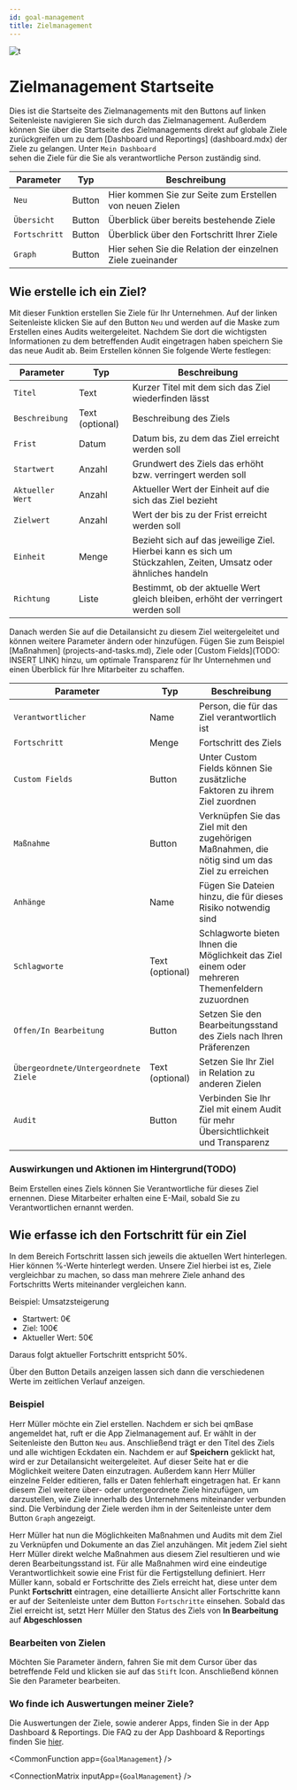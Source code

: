 ```yaml
---
id: goal-management
title: Zielmanagement
---
```


![t](https://caqadmin.blob.core.windows.net/public-screenshots/All%20Integration%20Specs/Goals.png)

# Zielmanagement Startseite

Dies ist die Startseite des Zielmanagements mit den Buttons auf linken Seitenleiste navigieren Sie sich durch das Zielmanagement. Außerdem können Sie über die Startseite des Zielmanagements direkt auf globale Ziele zurückgreifen um zu dem [Dashboard und Reportings] (dashboard.mdx) der Ziele zu gelangen. Unter <code>Mein Dashboard </code>sehen die Ziele für die Sie als verantwortliche Person zuständig sind.

| Parameter                | Typ    | Beschreibung                                               |
| ------------------------ | ------ | ---------------------------------------------------------- |
| <code>Neu</code>         | Button | Hier kommen Sie zur Seite zum Erstellen von neuen Zielen   |
| <code>Übersicht</code>   | Button | Überblick über bereits bestehende Ziele                    |
| <code>Fortschritt</code> | Button | Überblick über den Fortschritt Ihrer Ziele                 |
| <code>Graph</code>       | Button | Hier sehen Sie die Relation der einzelnen Ziele zueinander |

## Wie erstelle ich ein Ziel?

Mit dieser Funktion erstellen Sie Ziele für Ihr Unternehmen. Auf der linken Seitenleiste klicken Sie auf den Button <code>Neu</code> und werden auf die Maske zum Erstellen eines Audits weitergeleitet. Nachdem Sie dort die wichtigsten Informationen zu dem betreffenden Audit eingetragen haben speichern Sie das neue Audit ab. Beim Erstellen können Sie folgende Werte festlegen:

| Parameter                   | Typ             | Beschreibung                                                                                                    |
| --------------------------- | --------------- | --------------------------------------------------------------------------------------------------------------- |
| <code>Titel</code>          | Text            | Kurzer Titel mit dem sich das Ziel wiederfinden lässt                                                           |
| <code>Beschreibung</code>   | Text (optional) | Beschreibung des Ziels                                                                                          |
| <code>Frist</code>          | Datum           | Datum bis, zu dem das Ziel erreicht werden soll                                                                 |
| <code>Startwert</code>      | Anzahl          | Grundwert des Ziels das erhöht bzw. verringert werden soll                                                      |
| <code>Aktueller Wert</code> | Anzahl          | Aktueller Wert der Einheit auf die sich das Ziel bezieht                                                        |
| <code>Zielwert</code>       | Anzahl          | Wert der bis zu der Frist erreicht werden soll                                                                  |
| <code>Einheit</code>        | Menge           | Bezieht sich auf das jeweilige Ziel. Hierbei kann es sich um Stückzahlen, Zeiten, Umsatz oder ähnliches handeln |
| <code>Richtung</code>       | Liste           | Bestimmt, ob der aktuelle Wert gleich bleiben, erhöht der verringert werden soll                                |

Danach werden Sie auf die Detailansicht zu diesem Ziel weitergeleitet und können weitere Parameter ändern oder hinzufügen. Fügen Sie zum Beispiel [Maßnahmen] (projects-and-tasks.md), Ziele oder [Custom Fields](TODO: INSERT LINK) hinzu, um optimale Transparenz für Ihr Unternehmen und einen Überblick für Ihre Mitarbeiter zu schaffen.

| Parameter                                        | Typ             | Beschreibung                                                                                   |
| ------------------------------------------------ | --------------- | ---------------------------------------------------------------------------------------------- |
| <code>Verantwortlicher</code>                    | Name            | Person, die für das Ziel verantwortlich ist                                                    |
| <code>Fortschritt</code>                         | Menge           | Fortschritt des Ziels                                                                          |
| <code>Custom Fields</code>                       | Button          | Unter Custom Fields können Sie zusätzliche Faktoren zu ihrem Ziel zuordnen                     |
| <code>Maßnahme</code>                            | Button          | Verknüpfen Sie das Ziel mit den zugehörigen Maßnahmen, die nötig sind um das Ziel zu erreichen |
| <code>Anhänge</code>                             | Name            | Fügen Sie Dateien hinzu, die für dieses Risiko notwendig sind                                  |
| <code>Schlagworte</code>                         | Text (optional) | Schlagworte bieten Ihnen die Möglichkeit das Ziel einem oder mehreren Themenfeldern zuzuordnen |
| <code>Offen/In Bearbeitung</code>                | Button          | Setzen Sie den Bearbeitungsstand des Ziels nach Ihren Präferenzen                              |
| <code>Übergeordnete/Untergeordnete Ziele </code> | Text (optional) | Setzen Sie Ihr Ziel in Relation zu anderen Zielen                                              |
| <code>Audit</code>                               | Button          | Verbinden Sie Ihr Ziel mit einem Audit für mehr Übersichtlichkeit und Transparenz              |

### Auswirkungen und Aktionen im Hintergrund(TODO)

Beim Erstellen eines Ziels können Sie Verantwortliche für dieses Ziel ernennen. Diese Mitarbeiter erhalten eine E-Mail, sobald Sie zu Verantwortlichen ernannt werden.

## Wie erfasse ich den Fortschritt für ein Ziel

In dem Bereich Fortschritt lassen sich jeweils die aktuellen Wert hinterlegen. Hier können %-Werte hinterlegt werden. Unsere Ziel hierbei ist es, Ziele vergleichbar zu machen, so dass man mehrere Ziele anhand des Fortschritts Werts miteinander vergleichen kann.

Beispiel: Umsatzsteigerung

- Startwert: 0€
- Ziel: 100€
- Aktueller Wert: 50€

Daraus folgt aktueller Fortschritt entspricht 50%.

Über den Button Details anzeigen lassen sich dann die verschiedenen Werte im zeitlichen Verlauf anzeigen.

### Beispiel

Herr Müller möchte ein Ziel erstellen. Nachdem er sich bei qmBase angemeldet hat, ruft er die App Zielmanagement auf. Er wählt in der Seitenleiste den Button <code>Neu</code> aus. Anschließend trägt er den Titel des Ziels und alle wichtigen Eckdaten ein. Nachdem er auf **Speichern** geklickt hat, wird er zur Detailansicht weitergeleitet. Auf dieser Seite hat er die Möglichkeit weitere Daten einzutragen. Außerdem kann Herr Müller einzelne Felder editieren, falls er Daten fehlerhaft eingetragen hat.
Er kann diesem Ziel weitere über- oder untergeordnete Ziele hinzufügen, um darzustellen, wie Ziele innerhalb des Unternehmens miteinander verbunden sind. Die Verbindung der Ziele werden ihm in der Seitenleiste unter dem Button <code>Graph</code> angezeigt.

Herr Müller hat nun die Möglichkeiten Maßnahmen und Audits mit dem Ziel zu Verknüpfen und Dokumente an das Ziel anzuhängen. Mit jedem Ziel sieht Herr Müller direkt welche Maßnahmen aus diesem Ziel resultieren und wie deren Bearbeitungsstand ist. Für alle Maßnahmen wird eine eindeutige Verantwortlichkeit sowie eine Frist für die Fertigstellung definiert.
Herr Müller kann, sobald er Fortschritte des Ziels erreicht hat, diese unter dem Punkt **Fortschritt** eintragen, eine detaillierte Ansicht aller Fortschritte kann er auf der Seitenleiste unter dem Button <code>Fortschritte</code> einsehen. Sobald das Ziel erreicht ist, setzt Herr Müller den Status des Ziels von **In Bearbeitung** auf **Abgeschlossen**

### Bearbeiten von Zielen

Möchten Sie Parameter ändern, fahren Sie mit dem Cursor über das betreffende Feld und klicken sie auf das <code>Stift</code> Icon. Anschließend können Sie den Parameter bearbeiten.

### Wo finde ich Auswertungen meiner Ziele?

Die Auswertungen der Ziele, sowie anderer Apps, finden Sie in der App Dashboard & Reportings. Die FAQ zu der App Dashboard & Reportings finden Sie [hier](dashboard.mdx).

<!-- Custom component -->




<CommonFunction app={`GoalManagement`} />

<ConnectionMatrix inputApp={`GoalManagement`} />
